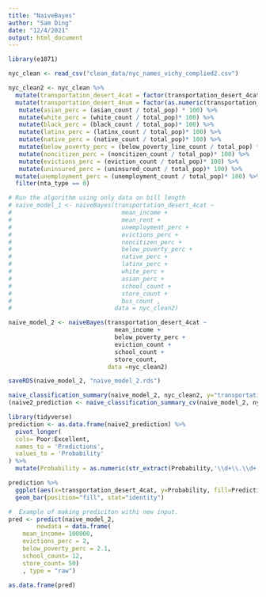 ```yaml
---
title: "NaiveBayes"
author: "Sam Ding"
date: "12/4/2021"
output: html_document
---
```

```r
library(e1071)
```


```r
nyc_clean <- read_csv("clean_data/nyc_names_vichy_complied2.csv")

nyc_clean2 <- nyc_clean %>%
  mutate(transportation_desert_4cat = factor(transportation_desert_4cat, levels=c("Poor", "Limited", "Satisfactory", "Excellent"))) %>%
  mutate(transportation_desert_4num = factor(as.numeric(transportation_desert_4cat))) %>%
   mutate(asian_perc = (asian_count / total_pop) * 100) %>%
   mutate(white_perc = (white_count / total_pop)* 100) %>%
   mutate(black_perc = (black_count / total_pop)* 100) %>%
   mutate(latinx_perc = (latinx_count / total_pop)* 100) %>%
   mutate(native_perc = (native_count / total_pop)* 100) %>%
   mutate(below_poverty_perc = (below_poverty_line_count / total_pop) * 100) %>%
   mutate(noncitizen_perc = (noncitizen_count / total_pop)* 100) %>%
   mutate(evictions_perc = (eviction_count / total_pop)* 100) %>%
   mutate(uninsured_perc = (uninsured_count / total_pop)* 100) %>%
  mutate(unemployment_perc = (unemployment_count / total_pop)* 100) %>%
  filter(nta_type == 0)

```

```r
# Run the algorithm using only data on bill length
# naive_model_1 <- naiveBayes(transportation_desert_4cat ~ 
#                               mean_income +
#                               mean_rent +
#                               unemployment_perc + 
#                               evictions_perc + 
#                               noncitizen_perc + 
#                               below_poverty_perc + 
#                               native_perc + 
#                               latinx_perc + 
#                               white_perc + 
#                               asian_perc + 
#                               school_count + 
#                               store_count + 
#                               bus_count , 
#                             data = nyc_clean2)

naive_model_2 <- naiveBayes(transportation_desert_4cat ~ 
                              mean_income +
                              below_poverty_perc +
                              eviction_count + 
                              school_count +
                              store_count,
                            data =nyc_clean2)

saveRDS(naive_model_2, "naive_model_2.rds")

```
```r
naive_classification_summary(naive_model_2, nyc_clean2, y="transportation_desert_4cat")
(naive2_prediction <- naive_classification_summary_cv(naive_model_2, nyc_clean2, y="transportation_desert_4cat", k=10)$cv)

```

```r
library(tidyverse)
prediction <- as.data.frame(naive2_prediction) %>%
  pivot_longer(
  cols= Poor:Excellent, 
  names_to = 'Predictions', 
  values_to = 'Probability'
) %>% 
  mutate(Probability = as.numeric(str_extract(Probability,'\\d+\\.\\d+'))/100)

prediction %>%  
  ggplot(aes(x=transportation_desert_4cat, y=Probability, fill=Predictions)) + 
  geom_bar(position="fill", stat="identity") 

```

```r

#  Example of making prediciton withi new input. 
pred <- predict(naive_model_2, 
        newdata = data.frame( 
    mean_income= 100000, 
    evictions_perc = 2,
    below_poverty_perc = 2.1,
    school_count= 12, 
    store_count= 50)
    , type = "raw")

as.data.frame(pred)
```


